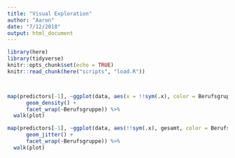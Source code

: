 ```yaml
---
title: "Visual Exploration"
author: "Aaron"
date: "7/12/2018"
output: html_document
---
```


```r
library(here)
library(tidyverse)
knitr::opts_chunk$set(echo = TRUE)
knitr::read_chunk(here("scripts", "load.R"))
```

```r
```

```r
```

```r
map(predictors[-1], ~ggplot(data, aes(x = !!sym(.x), color = Berufsgruppe)) +
      geom_density() +
      facet_wrap(~Berufsgruppe)) %>%
  walk(plot)
```

```r
map(predictors[-1], ~ggplot(data, aes(!!sym(.x), gesamt, color = Berufsgruppe)) +
      geom_jitter() +
      facet_wrap(~Berufsgruppe)) %>%
  walk(plot)
```

